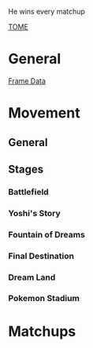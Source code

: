 He wins every matchup

[[TOME]]

= General =
[[Frame Data]]

= Movement =
== General ==


== Stages ==
=== Battlefield ===
=== Yoshi's Story ===
=== Fountain of Dreams ===
=== Final Destination ===
=== Dream Land ===
=== Pokemon Stadium ===

= Matchups =
